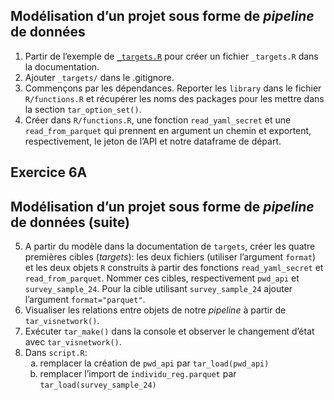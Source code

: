 :::{.callout-tip collapse="true" icon=false}
## Modélisation d'un projet sous forme de *pipeline* de données

:::{.incremental}
1. Partir de l'exemple de [`_targets.R`](https://books.ropensci.org/targets/walkthrough.html)
pour créer un fichier `_targets.R` dans la documentation.
2. Ajouter `_targets/` dans le .gitignore.
3. Commençons par les dépendances. Reporter les `library` dans le fichier `R/functions.R` et
récupérer les noms des packages pour les mettre dans la section `tar_option_set()`.
4. Créer dans `R/functions.R`,
une fonction `read_yaml_secret` et une `read_from_parquet` qui prennent en argument
un chemin et exportent, respectivement, le jeton de l'API et notre dataframe de départ.
:::

:::

## Exercice 6A

:::{.callout-tip collapse="true" icon=false}
## Modélisation d'un projet sous forme de *pipeline* de données (suite)

:::{.incremental}

5. A partir du modèle dans la documentation de `targets`, créer les quatre premières
cibles (_targets_): les deux fichiers (utiliser l'argument `format`) et les deux
objets `R` construits à partir des fonctions  `read_yaml_secret` et `read_from_parquet`.
Nommer ces cibles, respectivement `pwd_api` et `survey_sample_24`. 
Pour la cible utilisant `survey_sample_24` ajouter l'argument `format="parquet"`.
6. Visualiser les relations entre objets de notre _pipeline_ à partir de `tar_visnetwork()`.
7. Exécuter `tar_make()` dans la console et observer le changement d'état avec `tar_visnetwork()`.
8. Dans `script.R`:
    a. remplacer la création de `pwd_api` par `tar_load(pwd_api)`
    b. remplacer l'import de `individu_reg.parquet` par `tar_load(survey_sample_24)`
:::

:::
